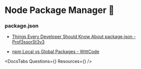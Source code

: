 

# Node Package Manager 💼


<div>

### package.json

- [Things Every Developer Should Know About package.json - Prof3ssorSt3v3](https://www.youtube.com/watch?v=-SaZiADGLHs)


</div>

<div class="intermediate">

- [npm Local vs Global Packages - WittCode](https://www.youtube.com/watch?v=uExe6b_9UDs)


</div>

<DocsTabs Questions={<Questions />} Resources={<Resources />} />
